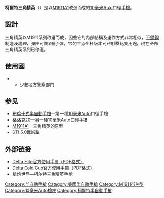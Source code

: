 {{noteTA
|G1=軍事
|G2=長度單位
|G3=Firearms
}}
{{Infobox Weapon|is_ranged=yes|
name=三角精英
|image= File:Colt 10mm.jpg
|image_size= 300px
|caption=
|origin= {{flag|USA}}
|type= [[半自動手槍|半自動手槍]]
|designer= [[約翰·白朗寧|約翰·白朗寧]]、{{Link-en|柯爾特生產公司|Colt's Manufacturing Company|柯爾特}}
|design_date= 1987年
|service= 
|manufacturer={{Link-en|柯爾特生產公司|Colt's Manufacturing Company|柯爾特}}
|cartridge= [[10毫米Auto|10毫米Auto]]
|action= [[後座作用|槍管短行程後座作用]]、單動
|mode= 半自動
|velocity= 約405米／秒
|range= 約50米
|maximum_range=
|weight= 1,105克（空槍）
|length= 210毫米（8.25寸）
|part_length= 127毫米（5.03寸）
|feed= 8發[[彈匣|彈匣]]
|sights= 缺口照門及準星
|variants= 
|number= 
|}}
'''柯爾特三角精英'''（{{lang|en|Colt Delta Elite}}）是以[[M1911手槍|M1911A1]]改進而成的[[10毫米Auto|10毫米Auto]]口徑[[手槍|手槍]]。

== 設計 ==
三角精英以M1911系列改進而成，因些它的內部結構及運作方式非常相似，[[不鏽鋼|不鏽鋼]]制造及{{Link-en|烤藍|Bluing (steel)}}處理，彈匣可裝8發子彈，它的三角金杯版本可作射擊比賽用途，現在全部三角精英系列已停產。
{{clear|left}}

== 使用國 ==
* {{flagcountry|United States}}
** 少數地方警察部門

== 参见 ==
* [[布倫十式半自動手槍|布倫十式半自動手槍]]—第一種[[10毫米Auto|10毫米Auto]]口徑手槍
* [[格洛克20|格洛克20]]—另一種10毫米Auto口徑手槍
* [[M1911手槍|M1911A1]]—三角精英的原型
* [[STI_5.0戰術型手槍|STI 5.0戰術型]]
{{commons|Colt Delta Elite}}

== 外部链接 ==
* [https://web.archive.org/web/20090320152658/http://www.coltsmfg.com/cmci/downloads/Manuals/LoRes/MKIV%20Series%2080%20%26%2090%20Pistols.pdf Delta Elite官方使用手冊（PDF格式）]
* [https://web.archive.org/web/20070928024756/http://www.coltsmfg.com/cmci/downloads/Manuals/LoRes/MKIV%20Series%2080%20Pistols.pdf Delta Gold Cup官方使用手冊（PDF格式）]
* [http://pewpewpew.work/usa/colt/delta/delta.htm 槍炮世界—柯尔特三角精英手枪]

{{DEFAULTSORT:Colt Delta Elite}}
{{柯爾特生產公司}}
[[Category:半自動手槍|Category:半自動手槍]]
[[Category:美國半自動手槍|Category:美國半自動手槍]]
[[Category:M1911衍生型|Category:M1911衍生型]]
[[Category:10毫米Auto槍械|Category:10毫米Auto槍械]]
[[Category:柯爾特半自動手槍|Category:柯爾特半自動手槍]]